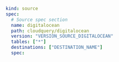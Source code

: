 ```yaml copy
kind: source
spec:
  # Source spec section
  name: digitalocean
  path: cloudquery/digitalocean
  version: "VERSION_SOURCE_DIGITALOCEAN"
  tables: ["*"]
  destinations: ["DESTINATION_NAME"]
  spec:
```

